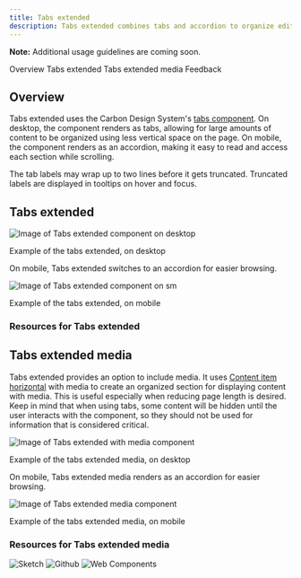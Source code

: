 ```yaml
---
title: Tabs extended
description: Tabs extended combines tabs and accordion to organize editorial content.
---
```



<ComponentDescription name="Tabs extended" type="ui" />

<InlineNotification>

**Note:** Additional usage guidelines are coming soon.

</InlineNotification>

<AnchorLinks>
<AnchorLink>Overview</AnchorLink>
<AnchorLink>Tabs extended</AnchorLink>
<AnchorLink>Tabs extended media</AnchorLink>
<AnchorLink>Feedback</AnchorLink>
</AnchorLinks>

## Overview

Tabs extended uses the Carbon Design System's [tabs component](https://carbondesignsystem.com/components/tabs/usage/). On desktop, the component renders as tabs, allowing for large amounts of content to be organized using less vertical space on the page. On mobile, the component renders as an accordion, making it easy to read and access each section while scrolling.

The tab labels may wrap up to two lines before it gets truncated. Truncated labels are displayed in tooltips on hover and focus.

## Tabs extended

<Row>
<Column colMd={8} colLg={8}>

![Image of Tabs extended component on desktop](../../images/component/tabs-extended/components--tabs-extended-1.png)
  <Caption>Example of the tabs extended, on desktop</Caption>

</Column>
</Row>

On mobile, Tabs extended switches to an accordion for easier browsing.

<Row>
<Column colMd={6} colLg={6}>

![Image of Tabs extended component on `sm`](../../images/component/tabs-extended/components--tabs-extended-2.png)
  <Caption>Example of the tabs extended, on mobile</Caption>

</Column>
</Row>

### Resources for Tabs extended
<ResourceLinks name="Tabs extended" type="ui" />

## Tabs extended media

Tabs extended provides an option to include media. It uses [Content item horizontal](/components/content-item-horizontal) with media to create an organized section for displaying content with media. This is useful especially when reducing page length is desired. Keep in mind that when using tabs, some content will be hidden until the user interacts with the component, so they should not be used for information that is considered critical.

<Row>
<Column colMd={8} colLg={12}>

![Image of Tabs extended with media component](../../images/component/tabs-extended/components--tabs-extended-media-1.jpg)
  <Caption>Example of the tabs extended media, on desktop</Caption>

</Column>
</Row>

On mobile, Tabs extended media renders as an accordion for easier browsing.

<Row>
<Column colMd={4} colLg={6}>

![Image of Tabs extended media component](../../images/component/tabs-extended/components--tabs-extended-media-2.jpg)
  <Caption>Example of the tabs extended media, on mobile</Caption>

</Column>
</Row>

### Resources for Tabs extended media
<CardGroup>
  <MiniCard
    title="Design specifications"
    href="https://ibm.ent.box.com/folder/133803243554"
  >
    <img src={sketchSymbol} alt="Sketch"/>
  </MiniCard>
  <MiniCard
    title="Functional specifications"
    href="https://github.com/carbon-design-system/carbon-for-ibm-dotcom-website/wiki/Tabs-extended-media"
  >
    <img src={githubSymbol} alt="Github"/>
  </MiniCard>
  <MiniCard
    title="Web components Storybook"
    href="https://www.ibm.com/standards/carbon/web-components/?path=/story/components-tabs-extended-with-media--default"
  >
    <img src={webComponentsSymbol} alt="Web Components"/>
  </MiniCard>
</CardGroup>

<ComponentFooter name="Tabs extended" type="ui" />
